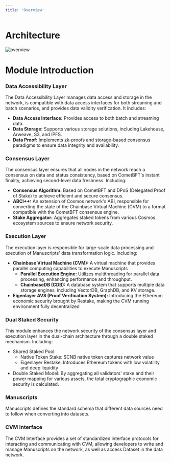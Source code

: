 ```yaml
---
title: 'Overview'
---
```

# **Architecture**

![overview](images/overview.png)

# Module Introduction

### **Data Accessibility Layer**

The Data Accessibility Layer manages data access and storage in the network, is compatible with data access interfaces for both streaming and batch scenarios, and provides data validity verification. It includes:

- **Data Access Interface:** Provides access to both batch and streaming data.
- **Data Storage:** Supports various storage solutions, including Lakehouse, Arweave, S3, and IPFS.
- **Data Proof:** Implements zk-proofs and storage-based consensus paradigms to ensure data integrity and availability.

### **Consensus Layer**

The consensus layer ensures that all nodes in the network reach a consensus on data and status consistency, based on CometBFT's instant finality, achieving second-level data freshness. Including:

- **Consensus Algorithm:** Based on CometBFT and DPoS (Delegated Proof of Stake) to achieve efficient and secure consensus.
- **ABCI++:** An extension of Cosmos network's ABI, responsible for converting the state of the Chainbase Virtual Machine (CVM) to a format compatible with the CometBFT consensus engine.
- **Stake Aggregator:** Aggregates staked tokens from various Cosmos ecosystem sources to ensure network security.

### **Execution Layer**

The execution layer is responsible for large-scale data processing and execution of Manuscripts' data transformation logic. Including:

- **Chainbase Virtual Machine (CVM):** A virtual machine that provides parallel computing capabilities to execute Manuscripts
    - **Parallel Execution Engine:** Utilizes multithreading for parallel data processing, enhancing performance and throughput.
    - **ChainbaseDB (CDB):** A database system that supports multiple data storage engines, including VectorDB, GraphDB, and KV storage.
- **Eigenlayer AVS (Proof Verification System):** Introducing the Ethereum economic security brought by Restake, making the CVM running environment fully decentralized

### **Dual Staked Security**

This module enhances the network security of the consensus layer and execution layer in the dual-chain architecture through a double staked mechanism. Including:

- Shared Staked Pool:
    - Native Token Stake: $CNB native token captures network value
    - Eigenlayer Restake: Introduces Ethereum tokens with low volatility and deep liquidity
- Double Staked Model: By aggregating all validators' stake and their power mapping for various assets, the total cryptographic economic security is calculated.

### Manuscripts

Manuscripts defines the standard schema that different data sources need to follow when converting into datasets.

### CVM Interface

The CVM Interface provides a set of standardized interface protocols for interacting and communicating with CVM, allowing developers to write and manage Manuscripts on the network, as well as access Dataset in the data network.